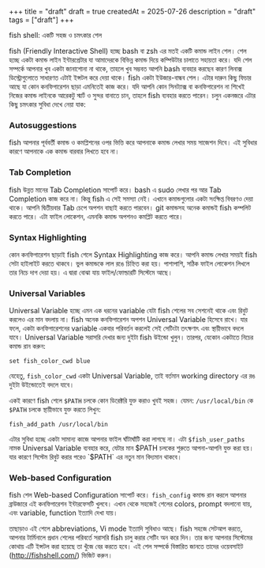 +++
title = "draft"
draft = true
createdAt = 2025-07-26
description = "draft"
tags = ["draft"]
+++

fish shell: একটি সহজ ও চমৎকার শেল

fish (Friendly Interactive Shell) হচ্ছে bash বা zsh এর মতই একটি কমান্ড লাইন শেল। শেল হচ্ছে একটা কমান্ড লাইন ইন্টারপ্রেটার যা আমাদেরকে বিভিন্ন কমান্ড দিয়ে কম্পিউটার চালাতে সহায়তা করে। যদি শেল সম্পর্কে আপনার খুব একটা জানাশোনা না থাকে, তাহলে খুব সম্ভবত আপনি bash ব্যবহার করছেন কারণ লিনাক্স ডিস্ট্রোগুলোতে সাধারণত এটাই ইন্সটল করে দেয়া থাকে। fish একটা ইউজার-বান্ধব শেল। এটার দারুন কিছু ফিচার আছে যা কোন কনফিগারেশন ছাড়া এমনিতেই কাজ করে। যদি আপনি কোন সিনট্যাক্স বা কনফিগারেশন না শিখেই নিজের কমান্ড লাইনকে আরেকটু স্মার্ট ও সুন্দর বানাতে চান, তাহলে fish ব্যবহার করতে পারেন। চলুন একনজরে এটার কিছু চমৎকার সুবিধা দেখে নেয়া যাক:

### Autosuggestions

fish আপনার পূর্ববর্তী কমান্ড ও কমপ্লিশনের ওপর ভিত্তি করে আপনাকে কমান্ড লেখার সময় সাজেশন দিবে। এই সুবিধার কারণে আপনাকে এক কমান্ড বারবার লিখতে হবে না। 

### Tab Completion

fish উন্নত মানের Tab Completion সাপোর্ট করে। bash এ sudo লেখার পর আর Tab Completion কাজ করে না। কিন্তু fish এ সেই সমস্যা নেই। এখানে কমান্ডগুলোর একটা সংক্ষিপ্ত বিবরণও দেয়া থাকে। আপনি দ্বিতীয়বার Tab চেপে অপশন বাছাই করতে পারবেন। git কমান্ডসহ অনেক কমান্ডই fish কম্পলিট করতে পারে। এটা ফাইল লোকেশন, এমনকি কমান্ড অপশনও কমপ্লিট করতে পারে।

### Syntax Highlighting

কোন কনফিগারেশন ছাড়াই fish শেলে Syntax Highlighting কাজ করে। আপনি কমান্ড লেখার সময়ই fish সেটা হাইলাইট করতে থাকবে। ভুল কমান্ডকে লাল রঙে চিহ্নিত করা হয়। পাশাপাশি, সঠিক ফাইল লোকেশন লিখলে তার নিচে দাগ দেয়া হয়। এ দ্বারা বোঝা যায় ফাইল/ফোল্ডারটি সিস্টেমে আছে।

### Universal Variables

Universal Variable হচ্ছে এমন এক ধরনের variable যেটা fish শেলের সব সেশনেই থাকে এবং রিবুট করলেও এর মান বদলায় না। fish অনেক কনফিগারেশন অপশন Universal Variable হিসেবে রাখে। যার ফলে, একটা কনফিগারেশনের variable একবার পরিবর্তন করলেই সেই সেটিংটা তৎক্ষণাৎ এবং স্থায়ীভাবে বদলে যাবে। Universal Variable সরাসরি দেখার জন্য দুইটা fish উইন্ডো খুলুন। তারপর, যেকোন একটাতে নিচের কমান্ড রান করুন:

```fish
set fish_color_cwd blue
```

যেহেতু, `fish_color_cwd` একটা Universal Variable, তাই বর্তমান working directory এর রঙ দুইটা উইন্ডোতেই বদলে যাবে।

একই কারণে fish শেলে `$PATH` চলকে কোন ডিরেক্টরি যুক্ত করাও খুবই সহজ। যেমন: `/usr/local/bin` কে `$PATH` চলকে স্থায়ীভাবে যুক্ত করতে লিখুন:

```fish
fish_add_path /usr/local/bin
```

এটার সুবিধা হচ্ছে একটা সামান্য কাজে আপনার ফাইল ঘাঁটাঘাঁটি করা লাগছে না। এটা `$fish_user_paths` নামক Universal Variable ব্যবহার করে, যেটার মান $PATH চলকের শুরুতে আপনা-আপনি যুক্ত করা হয়। যার কারণে সিস্টেম রিবুট করার পরেও `$PATH` এর নতুন মান বিদ্যমান থাকবে।

### Web-based Configuration

fish শেল Web-based Configuration সাপোর্ট করে। `fish_config` কমান্ড রান করলে আপনার ব্রাউজারে এই কনফিগারেশন ইন্টারফেসটি খুলবে। এখান থেকে সহজেই শেলের colors, prompt বদলানো যায়, এবং variable, function ইত্যাদি দেখা যায়।

তাছাড়াও এই শেলে abbreviations, Vi mode ইত্যাদি সুবিধাও আছে। fish সহজে সেটআপ করতে, আপনার টার্মিনালে প্রধান শেলের পরিবর্তে সরাসরি fish চালু করার সেটিং অন করে দিন। তার জন্য আপনার সিস্টেমের কোথায় এটি ইন্সটল করা হয়েছে তা খুঁজে বের করতে হবে। এই শেল সম্পর্কে বিস্তারিত জানতে তাদের ওয়েবসাইট (http://fishshell.com/) ভিজিট করুন।
